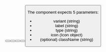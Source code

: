 

<Playground playgroundLink="/storybook/ec/index.html?selectedKind=Button&selectedStory=primary&stories=0">
  <Button
    variant="primary"
    label={demoContentPrimary.label}
    type="submit"
    icon={demoContentPrimary.icon}
  />
</Playground>

<Playground playgroundLink="/storybook/ec/index.html?selectedKind=Button&selectedStory=secondary&stories=0">
  <Button
    variant="secondary"
    label={demoContentSecondary.label}
    type="button"
    icon={demoContentSecondary.icon}
  />
</Playground>

<Playground playgroundLink="/storybook/ec/index.html?selectedKind=Button&selectedStory=call to action&stories=0">
  <Button
    variant="call"
    label={demoContentCall.label}
    type="submit"
    icon={demoContentCall.icon}
  />
</Playground>

<Playground playgroundLink="/storybook/ec/index.html?selectedKind=Button&selectedStory=ghost&stories=0">
  <Button
    variant="ghost"
    label={demoContentGhost.label}
    type="button"
    icon={demoContentGhost.icon}
  />
</Playground>

<Playground playgroundLink="/storybook/ec/index.html?selectedKind=Button&selectedStory=search&stories=0">
  <Button
    variant="search"
    label={demoContentSearch.label}
    type="submit"
    icon={demoContentSearch.icon}
  />
</Playground>

The component expects 5 parameters:

- variant (string)
- label (string)
- type (string)
- icon (Icon object)
- (optional) className (string)
